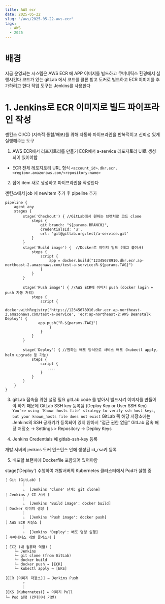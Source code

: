 ```yaml
---
title: AWS ecr
date: 2025-05-22
slug: "/aws/2025-05-22-aws-ecr"
tags:
  - AWS
  - 2025
---
```


# 배경
지금 운영되는 시스템은 AWS ECR 에 APP 이미지를 빌드하고
쿠버네틱스 환경에서 실행시킨다
코드가 있는 gitLab 에서 코드를 클론 받고
도커로 빌드하고
ECR 이미지를 추가하려고 한다
작업 도구는 Jenkins를 사용한다


# 1. Jenkins로  ECR 이미지로 빌드 파이프라인 작성
젠킨스 CI/CD (지속적 통합/배포)를 위해
자동화 파이프라인을 반복적이고 신뢰성 있게 실행해주는 도구

1) AWS ECR에서 리포지토리를 만들기
ECR에서 a-service 레포지토리 UI로 생성 되어 있어야함
- ECR 전체 레포지토리 URL 형식
`<account_id>.dkr.ecr.<region>.amazonaws.com/<repository-name>`


2) 잡에 item 새로 생성하고 파이프라인을 작성한다

젠킨스에서 job 에 newItem 추가 후 pipeline 추가
```
pipeline {
    agent any
    stages {
        stage('Checkout') { //GitLab에서 원하는 브랜치로 코드 clone
            steps {
                git branch: "${params.BRANCH}",
                credentialsId: 'u',
                url: 'git@gitlab.org:test/a-service.git'
            }
        }
        stage('Build image') {  //Docker로 이미지 빌드 (태그 붙여서)
            steps {
                script {
                    app = docker.build("12345678910.dkr.ecr.ap-northeast-2.amazonaws.com/test-a-service:R-${params.TAG}")
                }
            }
        }

        stage('Push image') { //AWS ECR에 이미지 push (docker login + push 자동 처리)
            steps {
            	script {
                    docker.withRegistry('https://12345678910.dkr.ecr.ap-northeast-2.amazonaws.com/test-a-service', 'ecr:ap-northeast-2:AWS Beanstalk Deploy') {
               app.push("R-${params.TAG}")
                	}
            	}
            }
        }

        stage('Deploy') { //원하는 배포 방식으로 서비스 배포 (kubectl apply, helm upgrade 등 가능)
            steps {
            	script {
            	   ....
            	}
            }
        }
    }
}
```

3) gitLab 접속을 위한 설정 필요
gitLab code 를 받아서 빌드시켜 이미지를 만들어야 하기 때문에
GitLab SSH key 등록됨 (Deploy Key or User SSH Key)
`You're using 'Known hosts file' strategy to verify ssh host keys, but your known_hosts file does not exist`
GitLab 쪽 해당 저장소에는 Jenkins의 SSH 공개키가 등록되어 있지 않아서 "접근 권한 없음"
GitLab 접속 해당 저장소 → Settings > Repository → Deploy Keys

4) Jenkins Credentials 에 gitlab-ssh-key 등록

개발 서버의 jenkins 도커 인스턴스 안에 생성된 id_rsa키 등록

5) 배포할 브랜치에 Dockerfile 포함되어 있어야함

stage('Deploy') 수행하여
개발서버의 Kubernetes 클러스터에서 Pod가 실행 중
```
[ Git (GitLab) ]
        │
        ↓  [Jenkins 'Clone' 단계: git clone]
[ Jenkins / CI 서버 ]
        │
        ↓  [Jenkins 'Build image': docker build]
[ Docker 이미지 생성 ]
        │
        ↓  [Jenkins 'Push image': docker push]
[ AWS ECR 저장소 ]
        │
        ↓  [Jenkins 'Deploy': 배포 명령 실행]
[ 쿠버네티스 개발 클러스터 ]
```

```
[ EC2 (내 컴퓨터 역할) ]
    └─ Jenkins
    └─ git clone (from GitLab)
    └─ docker build
    └─ docker push → [ECR]
    └─ kubectl apply → [EKS]

[ECR (이미지 저장소)] ← Jenkins Push
        ↑
        │
[EKS (Kubernetes)] ← 이미지 Pull
└─ Pod 실행 (컨테이너 기반)
```